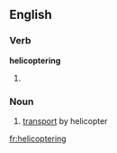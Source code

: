 ==English==

===Verb===
'''helicoptering'''

# {{present participle of|[[helicopter]]}}

===Noun===
{{en-noun|-}}

# [[transport]] by helicopter

[[fr:helicoptering]]